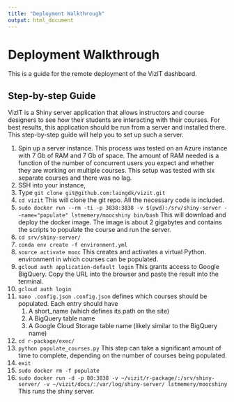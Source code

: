 ```yaml
---
title: "Deployment Walkthrough"
output: html_document
---
```

# Deployment Walkthrough

This is a guide for the remote deployment of the VizIT dashboard. 

## Step-by-step Guide
VizIT is a Shiny server application that allows instructors and course designers to see how their students are interacting with their courses. For best results, this application should be run from a server and installed there. This step-by-step guide will help you to set up such a server.

1. Spin up a server instance.
	This process was tested on an Azure instance with 7 Gb of RAM and 7 Gb of space. The amount of RAM needed is a function of the number of concurrent users you expect and whether they are working on multiple courses. This setup was tested with six separate courses and there was no lag.
2. SSH into your instance,
3. Type `git clone git@github.com:laingdk/vizit.git`
4. `cd vizit`
	This will clone the git repo. All the necessary code is included.
5. `sudo docker run --rm -ti -p 3838:3838 -v $(pwd):/srv/shiny-server --name="populate" lstmemery/moocshiny bin/bash`
	This will download and deploy the docker image. The image is about 2 gigabytes and contains the scripts to populate the course and run the server.
6. `cd srv/shiny-server/`
7. `conda env create -f environment.yml`
8. `source activate mooc`
	This creates and activates a virtual Python. environment in which courses can be populated.
9. `gcloud auth application-default login`
	This grants access to Google BigQuery. Copy the URL into the browser and paste the result into the terminal.
10. `gcloud auth login`
11. `nano .config.json` 
	`.config.json` defines which courses should be populated. Each entry should have 
	1. A short_name (which defines its path on the site)
	2. A BigQuery table name
	3. A Google Cloud Storage table name (likely similar to the BigQuery name)
12. `cd r-package/exec/`
13. `python populate_courses.py`
	This step can take a significant amount of time to complete, depending on the number of courses being populated.
14. `exit`
15. `sudo docker rm -f populate`
16. `sudo docker run -d -p 80:3838 -v ~/vizit/r-package/:/srv/shiny-server/ -v ~/vizit/docs/:/var/log/shiny-server/ lstmemery/moocshiny`
	This runs the shiny server.
